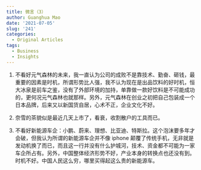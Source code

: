 ```yaml
---
title: 微言（3）
author: Guanghua Mao
date: '2021-07-05'
slug: '241'
categories:
  - Original Articles
tags:
  - Business
  - Insights
---
```


1. 不看好元气森林的未来，我一直认为公司的成败不是靠技术、勤奋、砸钱，最重要的因素是时机，所谓形势比人强，我不认为现在是出品饮料的好时机，恒大冰泉是前车之鉴，没有了外部环境的加持，单靠做一款好饮料是不可能成功的，更何况元气森林也就那样。另外，元气森林在创业之初把自己包装成一个日本品牌，后来又以新国货自居，心术不正，企业文化不好。

2. 奈雪的茶貌似是最近几天上市了，看衰，收割散户的工具而已。

3. 不看好新能源车企：小鹏、蔚来、理想、比亚迪、特斯拉。这个泡沫要多年才会破，但我认为所谓的新能源车企并不像 iphone 颠覆了传统手机，无非就是发动机换了而已，而且这一行并没有什么护城河，技术、资金都不可能为一家车企所占有。另外，中国整体经济形势不好，产业本身的转换点也还没有到。时机不好。中国人民这么穷，哪里买得起这么贵的新能源车。